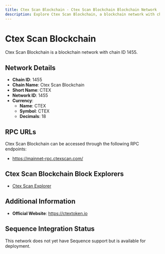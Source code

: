 ```yaml
--- 
title: Ctex Scan Blockchain - Ctex Scan Blockchain Blockchain Network
description: Explore Ctex Scan Blockchain, a blockchain network with chain ID 1455. Learn about its native currency, CTEX, and how to interact with the network.
---
```


# Ctex Scan Blockchain

Ctex Scan Blockchain is a blockchain network with chain ID 1455.

## Network Details

- **Chain ID**: 1455
- **Chain Name**: Ctex Scan Blockchain
- **Short Name**: CTEX
- **Network ID**: 1455
- **Currency**: 
  - **Name**: CTEX
  - **Symbol**: CTEX
  - **Decimals**: 18

## RPC URLs

Ctex Scan Blockchain can be accessed through the following RPC endpoints:

- https://mainnet-rpc.ctexscan.com/

## Ctex Scan Blockchain Block Explorers

- [Ctex Scan Explorer](https://ctexscan.com)

## Additional Information

- **Official Website**: https://ctextoken.io

## Sequence Integration Status

This network does not yet have Sequence support but is available for deployment.
